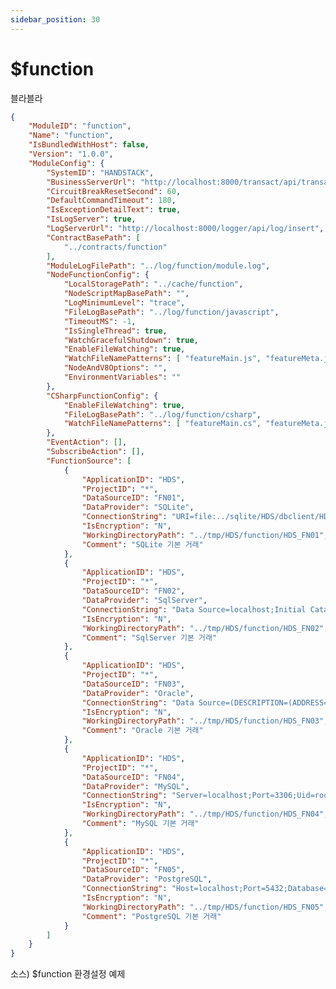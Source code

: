 ```yaml
---
sidebar_position: 30
---
```


# $function

블라블라

```json
{
    "ModuleID": "function",
    "Name": "function",
    "IsBundledWithHost": false,
    "Version": "1.0.0",
    "ModuleConfig": {
        "SystemID": "HANDSTACK",
        "BusinessServerUrl": "http://localhost:8000/transact/api/transaction/execute",
        "CircuitBreakResetSecond": 60,
        "DefaultCommandTimeout": 180,
        "IsExceptionDetailText": true,
        "IsLogServer": true,
        "LogServerUrl": "http://localhost:8000/logger/api/log/insert",
        "ContractBasePath": [
            "../contracts/function"
        ],
        "ModuleLogFilePath": "../log/function/module.log",
        "NodeFunctionConfig": {
            "LocalStoragePath": "../cache/function",
            "NodeScriptMapBasePath": "",
            "LogMinimumLevel": "trace",
            "FileLogBasePath": "../log/function/javascript",
            "TimeoutMS": -1,
            "IsSingleThread": true,
            "WatchGracefulShutdown": true,
            "EnableFileWatching": true,
            "WatchFileNamePatterns": [ "featureMain.js", "featureMeta.json", "featureSQL.xml", "syn.config.json" ],
            "NodeAndV8Options": "",
            "EnvironmentVariables": ""
        },
        "CSharpFunctionConfig": {
            "EnableFileWatching": true,
            "FileLogBasePath": "../log/function/csharp",
            "WatchFileNamePatterns": [ "featureMain.cs", "featureMeta.json", "featureSQL.xml" ]
        },
        "EventAction": [],
        "SubscribeAction": [],
        "FunctionSource": [
            {
                "ApplicationID": "HDS",
                "ProjectID": "*",
                "DataSourceID": "FN01",
                "DataProvider": "SQLite",
                "ConnectionString": "URI=file:../sqlite/HDS/dbclient/HDS.db;Journal Mode=MEMORY;Cache Size=4000;Synchronous=Normal;Page Size=4096;Pooling=True;BinaryGUID=False;DateTimeFormat=Ticks;Version=3;",
                "IsEncryption": "N",
                "WorkingDirectoryPath": "../tmp/HDS/function/HDS_FN01",
                "Comment": "SQLite 기본 거래"
            },
            {
                "ApplicationID": "HDS",
                "ProjectID": "*",
                "DataSourceID": "FN02",
                "DataProvider": "SqlServer",
                "ConnectionString": "Data Source=localhost;Initial Catalog=master;User ID=sa;Password=Strong@Passw0rd;",
                "IsEncryption": "N",
                "WorkingDirectoryPath": "../tmp/HDS/function/HDS_FN02",
                "Comment": "SqlServer 기본 거래"
            },
            {
                "ApplicationID": "HDS",
                "ProjectID": "*",
                "DataSourceID": "FN03",
                "DataProvider": "Oracle",
                "ConnectionString": "Data Source=(DESCRIPTION=(ADDRESS=(PROTOCOL=TCP)(HOST=localhost)(PORT=1521))(CONNECT_DATA=(SID=ORCL)));User Id=system;Password=Strong@Passw0rd;",
                "IsEncryption": "N",
                "WorkingDirectoryPath": "../tmp/HDS/function/HDS_FN03",
                "Comment": "Oracle 기본 거래"
            },
            {
                "ApplicationID": "HDS",
                "ProjectID": "*",
                "DataSourceID": "FN04",
                "DataProvider": "MySQL",
                "ConnectionString": "Server=localhost;Port=3306;Uid=root;Pwd=Strong@Passw0rd;PersistSecurityInfo=True;SslMode=none;Charset=utf8;Allow User Variables=True;",
                "IsEncryption": "N",
                "WorkingDirectoryPath": "../tmp/HDS/function/HDS_FN04",
                "Comment": "MySQL 기본 거래"
            },
            {
                "ApplicationID": "HDS",
                "ProjectID": "*",
                "DataSourceID": "FN05",
                "DataProvider": "PostgreSQL",
                "ConnectionString": "Host=localhost;Port=5432;Database=postgres;User ID=postgres;Password=Strong@Passw0rd;",
                "IsEncryption": "N",
                "WorkingDirectoryPath": "../tmp/HDS/function/HDS_FN05",
                "Comment": "PostgreSQL 기본 거래"
            }
        ]
    }
}
```
소스) $function 환경설정 예제